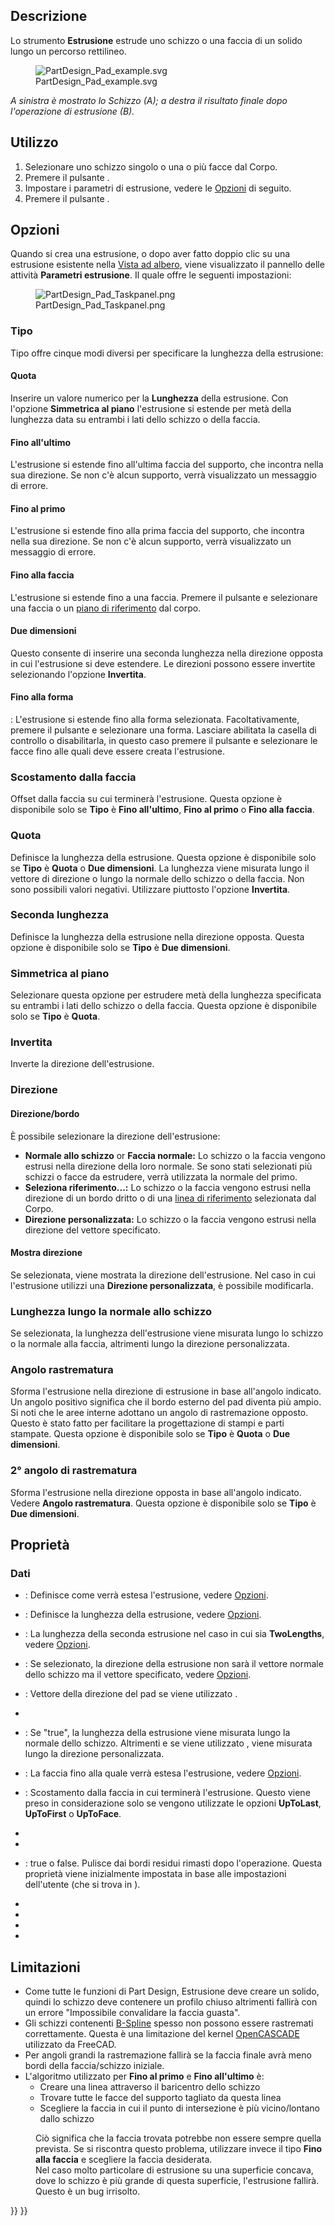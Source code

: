 <languages/>

{{Docnav/it
|[[PartDesign_CoordinateSystem/it|Cerare un sistema di coordinate locali]]
|[[PartDesign_Revolution/it|Rivoluzione]]
|[[PartDesign_Workbench/it|PartDesign]]
|IconL=PartDesign_CoordinateSystem.svg
|IconR=PartDesign_Revolution.svg
|IconC=Workbench_PartDesign.svg
}}

{{GuiCommand/it
|Name=PartDesign Pad
|Name/it=Estrusione
|MenuLocation=Part Design → Crea una funzione additiva → Estrusione
|Workbenches=[[PartDesign_Workbench/it|PartDesign]]
|SeeAlso=[[PartDesign_Pocket/it|Tasca]]
}}

<span id="Description"></span>
==Descrizione==

Lo strumento '''Estrusione''' estrude uno schizzo o una faccia di un solido lungo un percorso rettilineo.

[[File:PartDesign Pad example.svg|none]]

''A sinistra è mostrato lo Schizzo (A); a destra il risultato finale dopo l'operazione di estrusione (B).''

<span id="Usage"></span>
==Utilizzo==

# Selezionare uno schizzo singolo o una o più facce dal Corpo.
# Premere il pulsante {{Button|[[Image:PartDesign_Pad.svg|16px]] [[PartDesign_Pad/it|Pad]]}}.
# Impostare i parametri di estrusione, vedere le [[#Opzioni|Opzioni]] di seguito.
# Premere il pulsante {{Button|OK}}.

<span id="Options"></span>
==Opzioni==

Quando si crea una estrusione, o dopo aver fatto doppio clic su una estrusione esistente nella [[Tree_view/it|Vista ad albero]], viene visualizzato il pannello delle attività '''Parametri estrusione'''. Il quale offre le seguenti impostazioni:

[[Image:PartDesign_Pad_Taskpanel.png|frame|left]]

<span id="Type"></span>
===Tipo===

Tipo offre cinque modi diversi per specificare la lunghezza della estrusione:

<span id="Dimension"></span>
====Quota====

Inserire un valore numerico per la '''Lunghezza''' della estrusione. Con l'opzione '''Simmetrica al piano''' l'estrusione si estende per metà della lunghezza data su entrambi i lati dello schizzo o della faccia.

<span id="To_last"></span>
====Fino all'ultimo====

L'estrusione si estende fino all'ultima faccia del supporto, che incontra nella sua direzione. Se non c'è alcun supporto, verrà visualizzato un messaggio di errore.

<span id="To_first"></span>
====Fino al primo====

L'estrusione si estende fino alla prima faccia del supporto, che incontra nella sua direzione. Se non c'è alcun supporto, verrà visualizzato un messaggio di errore.

<span id="Up_to_face"></span>
====Fino alla faccia====

L'estrusione si estende fino a una faccia. Premere il pulsante {{Button|Selezionare una faccia}} e selezionare una faccia o un [[PartDesign_Plane/it|piano di riferimento]] dal corpo.

<span id="Two_dimensions"></span>
====Due dimensioni====

Questo consente di inserire una seconda lunghezza nella direzione opposta in cui l'estrusione si deve estendere. Le direzioni possono essere invertite selezionando l'opzione '''Invertita'''.

<span id="Up_to_shape"></span>
====Fino alla forma====

{{Version/it|1.0}}: L'estrusione si estende fino alla forma selezionata. Facoltativamente, premere il pulsante {{Button|Seleziona forma}} e selezionare una forma. Lasciare abilitata la casella di controllo {{Button|Seleziona tutte le facce}} o disabilitarla, in questo caso premere il pulsante {{Button|Seleziona}} e selezionare le facce fino alle quali deve essere creata l'estrusione.

<span id="Offset_to_face"></span>
=== Scostamento dalla faccia ===

Offset dalla faccia su cui terminerà l'estrusione. Questa opzione è disponibile solo se '''Tipo''' è '''Fino all'ultimo''', '''Fino al primo''' o '''Fino alla faccia'''.

<span id="Length"></span>
===Quota===

Definisce la lunghezza della estrusione. Questa opzione è disponibile solo se '''Tipo''' è '''Quota''' o '''Due dimensioni'''. La lunghezza viene misurata lungo il vettore di direzione o lungo la normale dello schizzo o della faccia. Non sono possibili valori negativi. Utilizzare piuttosto l'opzione '''Invertita'''.

<span id="2nd_length"></span>
=== Seconda lunghezza ===

Definisce la lunghezza della estrusione nella direzione opposta. Questa opzione è disponibile solo se '''Tipo''' è '''Due dimensioni'''.

<span id="Symmetric_to_plane"></span>
=== Simmetrica al piano ===

Selezionare questa opzione per estrudere metà della lunghezza specificata su entrambi i lati dello schizzo o della faccia. Questa opzione è disponibile solo se '''Tipo''' è '''Quota'''.

<span id="Reversed"></span>
=== Invertita ===

Inverte la direzione dell'estrusione.

<span id="Direction"></span>
===Direzione===

<span id="Direction/edge"></span>
==== Direzione/bordo ====

È possibile selezionare la direzione dell'estrusione:

* '''Normale allo schizzo''' or '''Faccia normale:''' Lo schizzo o la faccia vengono estrusi nella direzione della loro normale. Se sono stati selezionati più schizzi o facce da estrudere, verrà utilizzata la normale del primo.
* '''Seleziona riferimento...:''' Lo schizzo o la faccia vengono estrusi nella direzione di un bordo dritto o di una [[PartDesign_Line/it|linea di riferimento]] selezionata dal Corpo.
* '''Direzione personalizzata:''' Lo schizzo o la faccia vengono estrusi nella direzione del vettore specificato.

<span id="Show_direction"></span>
==== Mostra direzione ==== 

Se selezionata, viene mostrata la direzione dell'estrusione. Nel caso in cui l'estrusione utilizzi una '''Direzione personalizzata''', è possibile modificarla.

<span id="Length_along_sketch_normal"></span>
=== Lunghezza lungo la normale allo schizzo ===

Se selezionata, la lunghezza dell'estrusione viene misurata lungo lo schizzo o la normale alla faccia, altrimenti lungo la direzione personalizzata.

<span id="Taper_angle"></span>
=== Angolo rastrematura ===

Sforma l'estrusione nella direzione di estrusione in base all'angolo indicato. Un angolo positivo significa che il bordo esterno del pad diventa più ampio. Si noti che le aree interne adottano un angolo di rastremazione opposto. Questo è stato fatto per facilitare la progettazione di stampi e parti stampate. Questa opzione è disponibile solo se '''Tipo''' è '''Quota''' o '''Due dimensioni'''.

<span id="2nd_taper_angle"></span>
=== 2° angolo di rastrematura ===

Sforma l'estrusione nella direzione opposta in base all'angolo indicato. Vedere '''Angolo rastrematura'''. Questa opzione è disponibile solo se '''Tipo''' è '''Due dimensioni'''.

<span id="Properties"></span>
== Proprietà ==

<span id="Data"></span>
===Dati===

{{TitleProperty|Pad}}

* {{PropertyData|Type|Enumeration}}: Definisce come verrà estesa l'estrusione, vedere [[#Opzioni|Opzioni]].
* {{PropertyData|Length|Length}}: Definisce la lunghezza della estrusione, vedere [[#Opzioni|Opzioni]].
* {{PropertyData|Length2|Length}}: La lunghezza della seconda estrusione nel caso in cui {{PropertyData|Type}} sia '''TwoLengths''', vedere [[#Opzioni|Opzioni]].
* {{PropertyData|Use Custom Vector|Bool}}: Se selezionato, la direzione della estrusione non sarà il vettore normale dello schizzo ma il vettore specificato, vedere [[#Opzioni|Opzioni]].
* {{PropertyData|Direction|Vector}}: Vettore della direzione del pad se viene utilizzato {{PropertyData|Use Custom Vector}}.
* {{PropertyData|Reference Axis|LinkSub}}
* {{PropertyData|Along Sketch Normal|Bool}}: Se "true", la lunghezza della estrusione viene misurata lungo la normale dello schizzo. Altrimenti e se viene utilizzato {{PropertyData|Use Custom Vector}}, viene misurata lungo la direzione personalizzata.
* {{PropertyData|Up To Face|LinkSub}}: La faccia fino alla quale verrà estesa l'estrusione, vedere [[#Opzioni|Opzioni]].
* {{PropertyData|Offset|Length}}: Scostamento dalla faccia in cui terminerà l'estrusione. Questo viene preso in considerazione solo se vengono utilizzate le opzioni {{PropertyData|Type}} '''UpToLast''', '''UpToFirst''' o '''UpToFace'''.
* {{PropertyData|Taper Angle|Angle}}
* {{PropertyData|Taper Angle2|Angle}}

{{TitleProperty|Part Design}}

* {{PropertyData|Refine|Bool}}: true o false. Pulisce dai bordi residui rimasti dopo l'operazione. Questa proprietà viene inizialmente impostata in base alle impostazioni dell'utente (che si trova in {{MenuCommand|Preferenze → Part Design → Generale → Impostazioni del modello}}).

{{TitleProperty|Sketch Based}}

* {{PropertyData|Profile|LinkSub}}
* {{PropertyData|Midplane|Bool}}
* {{PropertyData|Reversed|Bool}}
* {{PropertyData|Allow Multi Face|Bool}}

<span id="Limitations"></span>
==Limitazioni==

* Come tutte le funzioni di Part Design, Estrusione deve creare un solido, quindi lo schizzo deve contenere un profilo chiuso altrimenti fallirà con un errore "Impossibile convalidare la faccia guasta".
* Gli schizzi contenenti [[B-Splines/it|B-Spline]] spesso non possono essere rastremati correttamente. Questa è una limitazione del kernel [[OpenCASCADE/it|OpenCASCADE]] utilizzato da FreeCAD.
* Per angoli grandi la rastremazione fallirà se la faccia finale avrà meno bordi della faccia/schizzo iniziale.
* L'algoritmo utilizzato per '''Fino al primo''' e '''Fino all'ultimo''' è:
** Creare una linea attraverso il baricentro dello schizzo
** Trovare tutte le facce del supporto tagliato da questa linea
** Scegliere la faccia in cui il punto di intersezione è più vicino/lontano dallo schizzo
: Ciò significa che la faccia trovata potrebbe non essere sempre quella prevista. Se si riscontra questo problema, utilizzare invece il tipo '''Fino alla faccia''' e scegliere la faccia desiderata.
: Nel caso molto particolare di estrusione su una superficie concava, dove lo schizzo è più grande di questa superficie, l'estrusione fallirà. Questo è un bug irrisolto.


{{Docnav/it
|[[PartDesign_CoordinateSystem/it|Cerare un sistema di coordinate locali]]
|[[PartDesign_Revolution/it|Rivoluzione]]
|[[PartDesign_Workbench/it|PartDesign]]
|IconL=PartDesign_CoordinateSystem.svg
|IconR=PartDesign_Revolution.svg
|IconC=Workbench_PartDesign.svg
}}

{{PartDesign Tools navi{{#translation:}}}}
{{Userdocnavi{{#translation:}}}}